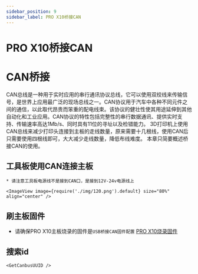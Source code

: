 ```yaml
---
sidebar_position: 9
sidebar_label: PRO X10桥接CAN
---
```


# PRO X10桥接CAN



# CAN桥接

CAN总线是一种用于实时应用的串行通讯协议总线，它可以使用双绞线来传输信号，是世界上应用最广泛的现场总线之一。CAN协议用于汽车中各种不同元件之间的通信，以此取代昂贵而笨重的配电线束。该协议的健壮性使其用途延伸到其他自动化和工业应用。CAN协议的特性包括完整性的串行数据通讯、提供实时支持、传输速率高达1Mb/s、同时具有11位的寻址以及检错能力。
3D打印机上使用CAN总线来减少打印头连接到主板的走线数量，原来需要十几根线，使用CAN后只需要使用四根线即可，大大减少走线数量，降低布线难度。
本章只简要概述桥接CAN的使用。

## 工具板使用CAN连接主板

    * 请注意工具板电源线不是接到CAN口，是接到12V-24v电源线上

    <ImageView image={require('./img/120.png').default} size="80%" align="center" />

## 刷主板固件

* 请确保PRO X10主板烧录的固件是`USB桥接CAN固件配置`
[PRO X10烧录固件](/docs/ProductDoc/MainBoard/fly-pro/fly-pro-x10/flash.mdx "点击即可跳转") 

## 搜索id

    <GetCanbusUUID />